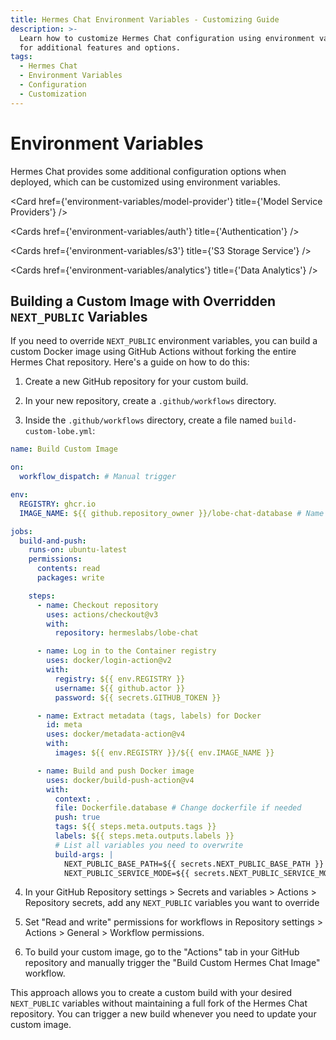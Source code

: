 ```yaml
---
title: Hermes Chat Environment Variables - Customizing Guide
description: >-
  Learn how to customize Hermes Chat configuration using environment variables
  for additional features and options.
tags:
  - Hermes Chat
  - Environment Variables
  - Configuration
  - Customization
---
```


# Environment Variables

Hermes Chat provides some additional configuration options when deployed, which can be customized using environment variables.

<Cards>
  <Card href={'environment-variables/basic'} title={'Basic Environment Variables'} />

  <Card href={'environment-variables/model-provider'} title={'Model Service Providers'} />

  <Cards href={'environment-variables/auth'} title={'Authentication'} />

  <Cards href={'environment-variables/s3'} title={'S3 Storage Service'} />

  <Cards href={'environment-variables/analytics'} title={'Data Analytics'} />
</Cards>

## Building a Custom Image with Overridden `NEXT_PUBLIC` Variables

If you need to override `NEXT_PUBLIC` environment variables, you can build a custom Docker image using GitHub Actions without forking the entire Hermes Chat repository. Here's a guide on how to do this:

1. Create a new GitHub repository for your custom build.

2. In your new repository, create a `.github/workflows` directory.

3. Inside the `.github/workflows` directory, create a file named `build-custom-lobe.yml`:

```yaml
name: Build Custom Image

on:
  workflow_dispatch: # Manual trigger

env:
  REGISTRY: ghcr.io
  IMAGE_NAME: ${{ github.repository_owner }}/lobe-chat-database # Name of your image

jobs:
  build-and-push:
    runs-on: ubuntu-latest
    permissions:
      contents: read
      packages: write

    steps:
      - name: Checkout repository
        uses: actions/checkout@v3
        with:
          repository: hermeslabs/lobe-chat

      - name: Log in to the Container registry
        uses: docker/login-action@v2
        with:
          registry: ${{ env.REGISTRY }}
          username: ${{ github.actor }}
          password: ${{ secrets.GITHUB_TOKEN }}

      - name: Extract metadata (tags, labels) for Docker
        id: meta
        uses: docker/metadata-action@v4
        with:
          images: ${{ env.REGISTRY }}/${{ env.IMAGE_NAME }}

      - name: Build and push Docker image
        uses: docker/build-push-action@v4
        with:
          context: .
          file: Dockerfile.database # Change dockerfile if needed
          push: true
          tags: ${{ steps.meta.outputs.tags }}
          labels: ${{ steps.meta.outputs.labels }}
          # List all variables you need to overwrite
          build-args: |
            NEXT_PUBLIC_BASE_PATH=${{ secrets.NEXT_PUBLIC_BASE_PATH }}
            NEXT_PUBLIC_SERVICE_MODE=${{ secrets.NEXT_PUBLIC_SERVICE_MODE }}
```

4. In your GitHub Repository settings > Secrets and variables > Actions > Repository secrets, add any `NEXT_PUBLIC` variables you want to override

5. Set "Read and write" permissions for workflows in Repository settings > Actions > General > Workflow permissions.

6. To build your custom image, go to the "Actions" tab in your GitHub repository and manually trigger the "Build Custom Hermes Chat Image" workflow.

This approach allows you to create a custom build with your desired `NEXT_PUBLIC` variables without maintaining a full fork of the Hermes Chat repository. You can trigger a new build whenever you need to update your custom image.
